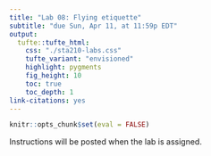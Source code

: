 ```yaml
---
title: "Lab 08: Flying etiquette" 
subtitle: "due Sun, Apr 11, at 11:59p EDT"
output: 
  tufte::tufte_html:
    css: "./sta210-labs.css"
    tufte_variant: "envisioned"
    highlight: pygments
    fig_height: 10
    toc: true
    toc_depth: 1
link-citations: yes
---
```


```r
knitr::opts_chunk$set(eval = FALSE)
```

Instructions will be posted when the lab is assigned. 

<!--
In this lab,we will use backward and forward selection to choose a model that can be use to  understand the variability in the positiveness of a song based on other characteristics. We will also check the diagnostics for the selected model. 

# Learning goals

By the end of the lab you will be able to...

- Conduct forward and backward model selection in R
- Compare models using AIC, BIC, and Adjusted $R^2$
- Assess model diagnostics and identify potential outliers

# Getting started

## Clone assignment repo + start new project

A repository has already been created for you and your teammates. Everyone in your team has access to the same repo.

- Go to [course organization](https://www.github.com/sta210-sp21) on GitHub.

- In addition to your private individual repositories, you should now see a repo named **lab-07-**. Go to that repository.
  
- Each person on the team should clone the repository and open a new project in RStudio.

## Workflow: Using git and GitHub as a team

Now that you have had some experience collaborating as a team on GitHub, it will be up to your team to decide who types the responses to each question. Every team member should contribute to the discussion about each lab exercise even if they are not the one typing the team's responses. 

**Every team member should have at least one meaningful commit to the repo on GitHub.**

## Password caching

If you would like your git password cached for a week for this project, type the following in the **Terminal** in RStudio:

```bash
git config --global credential.helper 'cache --timeout 604800'
```

# Packages + data

## Packages

We will use the following packages in today's lab. Feel free to add any other packages as needed.

```r
library(tidyverse)
library(broom)
library(knitr)
library(Stat2Data)
```

## Data

Use the code below to load the data set from the FiveThirtyEight GitHub repo and rename some of the columns used in this analysis. 

```r
fliers <- read_csv("http://bit.ly/538-flying-survey") %>%
  rename(frequency = `How often do you travel by plane?`, 
         height = `How tall are you?`,
         have_children = `Do you have any children under 18?`, 
         recline_rude = `Is itrude to recline your seat on a plane?`, 
         )
```


# Exercises 

1. Let's create a binary indicator for whether a respondent said reclining a seat on the plane is rude. Create a new variable that takes value "1" if the respondent said that reclining a seat on a plane is "Yes, somewhat rude" or "Yes, very rude" and "0" otherwise (including those who didn't answer the question). Visualize the distribution of this variable. 


1. Height is currently recorded in feet and inches; for example, `5'9"` means "five feet and nine inches". Create a new quantitative variable for the height in inches. For example, `5'9"` will be recorded as `69` for the new variable. Visualize the distribution of the newly created variable.

*Hint: You can start by using the [`separate` function](https://tidyr.tidyverse.org/reference/separate.html) to split the feet and inches into separate columns splitting the feet and columns into separate columns."


1. Create a visualization of the relationship between how often a person flies on airplanes and whether they think it's rude to recline the seat on an airplane. Interpret the visualization. 

1. Create an empirical logit plot of the relationship between a person's height and whether they think it's rude to recline the seat on an airplane. Interpret the visualization. *Hint: See the [lecture notes](https://sta210-sp21.netlify.app/slides/21-logistic-conditions.html#12) on creating empirical logit plots.*

1. Create a visualization to explore whether the relationship between height and thinking it's rude to recline the seat on an airplane differs based on whether a person has children. Interpret the visualization. 

1. Fit the model to understand what factors are associated with the odds a person thinks it's rude to recline the seat on an airplane. Display the model using 3 digits. 

1. Use the model from the previous exercise to interpret the relationship between the following variables and the odds a person thinks it's rude to recline the seat on a plane: 

    - Height
    - How frequently a person flies on airplanes
    - Age
    
1. Check the conditions for logistic regression. For each condition, state whether it is satisfied and a brief explanation of your response, including any tables or visualizations used to make the conclusion. 
  





# Submission

**One team member:** Upload the team's PDF to Gradescope. Be sure to include every team member's name in the Gradescope submission Associate the "Overall" graded section with the first page of your PDF, and mark where each answer is to the exercises. If any answer spans multiple pages, then mark all pages.

There should only be <u>one</u> submission per team on Gradescope.

**Note that your submission on Gradescope should be identical to the PDF that is rendered when we knit the Rmd file in your repo.** 

-->

